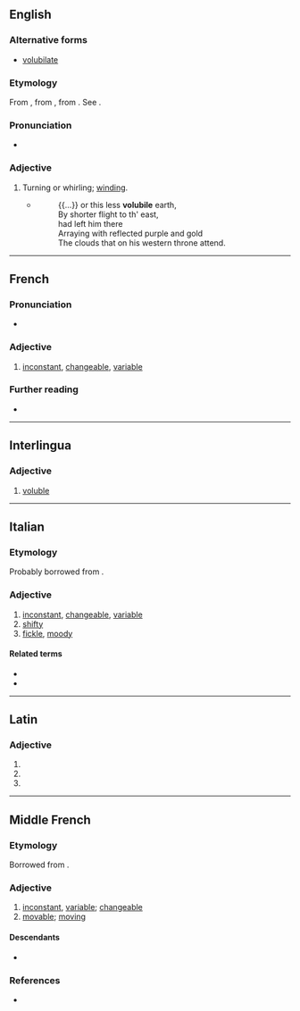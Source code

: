 ==English==

===Alternative forms===
* [[volubilate]]

===Etymology===
From {{etyl|frm|en}} {{m|frm|volubile}}, from {{etyl|la|en}} {{m|la|volūbilis||rolling}}, from {{m|la|volvō||I roll}}. See {{m|en|voluble}}.

===Pronunciation===
* {{IPA|en|/ˈvɒljʊbaɪl/}}
{{rfap|en}}

===Adjective===
{{en-adj}}

# {{lb|en|chiefly|botany}} Turning or whirling; [[winding]].
#* {{rfdatek|en|John Milton}}
#*: {{...}} or this less '''volubile''' earth,<br>By shorter flight to th' east,<br>had left him there<br>Arraying with reflected purple and gold<br>The clouds that on his western throne attend.

{{Webster 1913}}

----

==French==

===Pronunciation===
* {{audio|fr|LL-Q150 (fra)-Pamputt-volubile.wav|Audio}}

===Adjective===
{{fr-adj}}

# [[inconstant]], [[changeable]], [[variable]]

===Further reading===
* {{R:TLFi}}

----

==Interlingua==

===Adjective===
{{ia-adj}}

# [[voluble]]

----

==Italian==

===Etymology===
Probably borrowed from {{bor|it|la|volūbilis||gloss=turning}}.

===Adjective===
{{it-adj|volubil|e|i}}

# [[inconstant]], [[changeable]], [[variable]]
# [[shifty]]
# [[fickle]], [[moody]]

====Related terms====
* {{l|it|volubilità}}
* {{l|it|volubilmente}}

----

==Latin==

===Adjective===
{{la-adj-form|volūbile}}

# {{inflection of|la|volūbilis||nom|n|s}}
# {{inflection of|la|volūbilis||acc|n|s}}
# {{inflection of|la|volūbilis||voc|n|s}}

----

==Middle French==

===Etymology===
Borrowed from {{bor|frm|la|volūbilis}}.

===Adjective===
{{frm-adj|mf}}

# [[inconstant]], [[variable]]; [[changeable]]
# [[movable]]; [[moving]]

====Descendants====
* {{desc|fr|volubile}}

===References===
* {{R:DMF}}